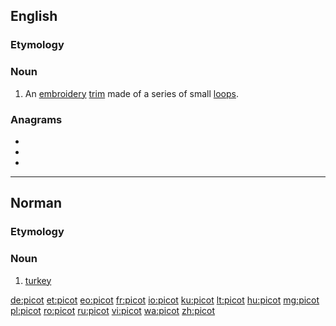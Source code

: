 ==English==

===Etymology===
{{etyl|fr|en}}

===Noun===
{{wikipedia}}
{{en-noun}}

# An [[embroidery]] [[trim]] made of a series of small [[loop]]s.

===Anagrams===
* {{l|en|cop it}}
* {{l|en|optic}}
* {{l|en|topic}}

----

==Norman==

===Etymology===
{{rfe|lang=nrf}}

===Noun===
{{nrf-noun|m}}

# {{lb|nrf|Jersey}} [[turkey]]

{{topics|nrf|Poultry}}

[[de:picot]]
[[et:picot]]
[[eo:picot]]
[[fr:picot]]
[[io:picot]]
[[ku:picot]]
[[lt:picot]]
[[hu:picot]]
[[mg:picot]]
[[pl:picot]]
[[ro:picot]]
[[ru:picot]]
[[vi:picot]]
[[wa:picot]]
[[zh:picot]]